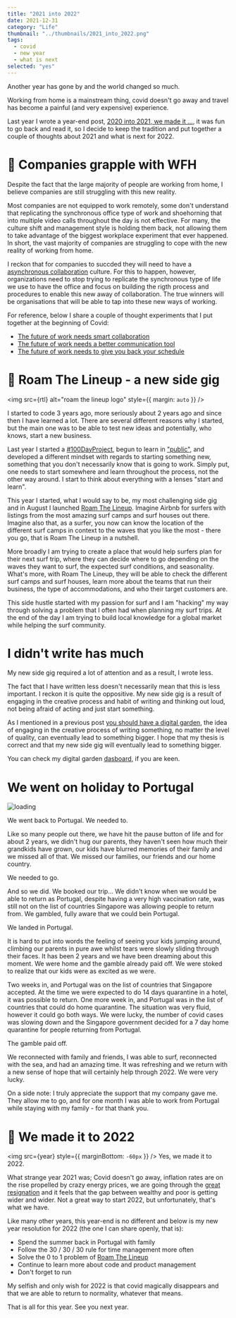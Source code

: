 ```yaml
---
title: "2021 into 2022"
date: 2021-12-31
category: "Life"
thumbnail: "../thumbnails/2021_into_2022.png"
tags:
  - covid
  - new year
  - what is next
selected: "yes"
---
```



Another year has gone by and the world changed so much.

Working from home is a mainstream thing, covid doesn't go away and travel has become a painful (and very expensive) experience.

Last year I wrote a year-end post, [2020 into 2021, we made it ...](/blog/2020-12-31-2020-into-2021/), it was fun to go back and read it, so I decide to keep the tradition and put together a couple of thoughts about 2021 and what is next for 2022.

# 👷 Companies grapple with WFH

Despite the fact that the large majority of people are working from home, I believe companies are still struggling with this new reality.

Most companies are not equipped to work remotely, some don't understand that replicating the synchronous office type of work and shoehorning that into multiple video calls throughout the day is not effective. For many, the culture shift and management style is holding them back, not allowing them to take advantage of the biggest workplace experiment that ever happened. In short, the vast majority of companies are struggling to cope with the new reality of working from home.

I reckon that for companies to succded they will need to have a [asynchronous collaboration](/blog/2021-03-06-asynchronous-collaboration/) culture. For this to happen, however, organizations need to stop trying to replicate the synchronous type of life we use to have the office and focus on building the rigth process and procedures to enable this new away of collaboration. The true winners will be organisations that will be able to tap into these new ways of working.

For reference, below I share a couple of thought experiments that I put together at the beginning of Covid:

- [The future of work needs smart collaboration](/blog/2020-05-10-the-future-of-work-needs-smart-collaboration)
- [The future of work needs a better communication tool](/blog/2020-05-05-the-future-of-work-needs-a-better-communication%20tool)
- [The future of work needs to give you back your schedule](/blog/2020-05-18-the-future-of-work-needs-to-give-you-back-your-schedule)

# 🚀 Roam The Lineup - a new side gig

<img src={rtl} alt="roam the lineup logo" style={{ margin: `auto` }} />

I started to code 3 years ago, more seriously about 2 years ago and since then I have learned a lot. There are several different reasons why I started, but the main one was to be able to test new ideas and potentially, who knows, start a new business.

Last year I started a [#100DayProject](/blog/2020-10-05-launching-my-100-day-project), begun to learn in ["public"](/blog/2020-09-04-learning-in-public), and developed a different mindset with regards to starting something new, something that you don't necessarily know that is going to work. Simply put, one needs to start somewhere and learn throughout the process, not the other way around. I start to think about everything with a lenses "start and learn".

This year I started, what I would say to be, my most challenging side gig and in August I launched [Roam The Lineup](https://www.roamthelineup.com/). Imagine Airbnb for surfers with listings from the most amazing surf camps and surf houses out there. Imagine also that, as a surfer, you now can know the location of the different surf camps in context to the waves that you like the most - there you go, that is Roam The Lineup in a nutshell.

More broadly I am trying to create a place that would help surfers plan for their next surf trip, where they can decide where to go depending on the waves they want to surf, the expected surf conditions, and seasonality. What's more, with Roam The Lineup, they will be able to check the different surf camps and surf houses, learn more about the teams that run their business, the type of accommodations, and who their target customers are.

This side hustle started with my passion for surf and I am "hacking" my way through solving a problem that I often had when planning my surf trips. At the end of the day I am trying to build local knowledge for a global market while helping the surf community.

# I didn't write has much

My new side gig required a lot of attention and as a result, I wrote less.

<GardenStats2021 />

The fact that I have written less doesn't necessarily mean that this is less important. I reckon it is quite the oppositive. My new side gig is a result of engaging in the creative process and habit of writing and thinking out loud, not being afraid of acting and just start something.

As I mentioned in a previous post [you should have a digital garden](/blog/2020-07-06-you-should-have-a-digital-garden/), the idea of engaging in the creative process of writing something, no matter the level of quality, can eventually lead to something bigger. I hope that my thesis is correct and that my new side gig will eventually lead to something bigger.

You can check my digital garden [dasboard](/dashboard), if you are keen.

# We went on holiday to Portugal

![loading](../images/2021_into_2022_Portugal.JPG)

We went back to Portugal. We needed to.

Like so many people out there, we have hit the pause button of life and for about 2 years, we didn't hug our parents, they haven't seen how much their grandkids have grown, our kids have blurred memories of their family and we missed all of that. We missed our families, our friends and our home country.

We needed to go.

And so we did. We booked our trip... We didn't know when we would be able to return as Portugal, despite having a very high vaccination rate, was still not on the list of countries Singapore was allowing people to return from. We gambled, fully aware that we could bein Portugal.

We landed in Portugal.

It is hard to put into words the feeling of seeing your kids jumping around, climbing our parents in pure awe whilst tears were slowly sliding through their faces. It has been 2 years and we have been dreaming about this moment. We were home and the gamble already paid off. We were stoked to realize that our kids were as excited as we were.

Two weeks in, and Portugal was on the list of countries that Singapore accepted. At the time we were expected to do 14 days quarantine in a hotel, it was possible to return. One more week in, and Portugal was in the list of countries that could do home quarantine. The situation was very fluid, however it could go both ways. We were lucky, the number of covid cases was slowing down and the Singapore government decided for a 7 day home quarantine for people returning from Portugal.

The gamble paid off.

We reconnected with family and friends, I was able to surf, reconnected with the sea, and had an amazing time. It was refreshing and we return with a new sense of hope that will certainly help through 2022. We were very lucky.

On a side note: I truly appreciate the support that my company gave me. They allow me to go, and for one month I was able to work from Portugal while staying with my family - for that thank you.

# 🥇 We made it to 2022

<img src={year} style={{ marginBottom: `-60px` }} />
Yes, we made it to 2022.

What strange year 2021 was; Covid doesn't go away, inflation rates are on the rise propelled by crazy energy prices, we are going through the [great resignation](https://en.wikipedia.org/wiki/Great_Resignation) and it feels that the gap between wealthy and poor is getting wider and wider. Not a great way to start 2022, but unfortunately, that's what we have.

Like many other years, this year-end is no different and below is my new year resolution for 2022 (the one I can share openly, that is):

- Spend the summer back in Portugal with family
- Follow the 30 / 30 / 30 rule for time management more often
- Solve the 0 to 1 problem of [Roam The Lineup](https://www.roamthelineup.com/)
- Continue to learn more about code and product management
- Don't forget to run

My selfish and only wish for 2022 is that covid magically disappears and that we are able to return to normality, whatever that means.

That is all for this year. See you next year.
